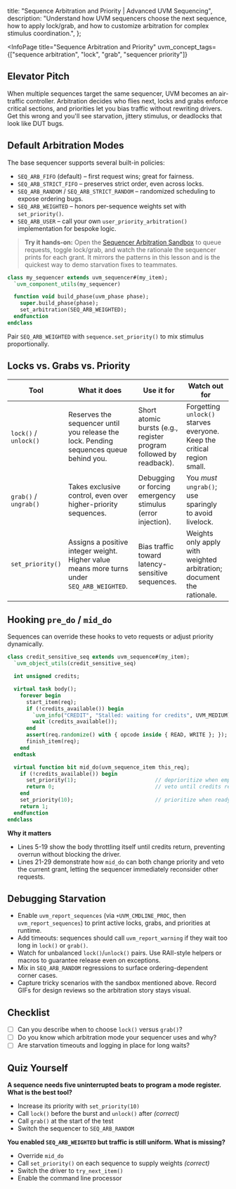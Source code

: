
  title: "Sequence Arbitration and Priority | Advanced UVM Sequencing",
  description: "Understand how UVM sequencers choose the next sequence, how to apply lock/grab, and how to customize arbitration for complex stimulus coordination.",
};

<InfoPage
  title="Sequence Arbitration and Priority"
  uvm_concept_tags={["sequence arbitration", "lock", "grab", "sequencer priority"]}
>

  ## Elevator Pitch

  When multiple sequences target the same sequencer, UVM becomes an air-traffic controller. Arbitration decides who flies next, locks and grabs enforce critical sections, and priorities let you bias traffic without rewriting drivers. Get this wrong and you'll see starvation, jittery stimulus, or deadlocks that look like DUT bugs.

  ## Default Arbitration Modes

  The base sequencer supports several built-in policies:

  - `SEQ_ARB_FIFO` (default) – first request wins; great for fairness.
  - `SEQ_ARB_STRICT_FIFO` – preserves strict order, even across locks.
  - `SEQ_ARB_RANDOM` / `SEQ_ARB_STRICT_RANDOM` – randomized scheduling to expose ordering bugs.
  - `SEQ_ARB_WEIGHTED` – honors per-sequence weights set with `set_priority()`.
  - `SEQ_ARB_USER` – call your own `user_priority_arbitration()` implementation for bespoke logic.

  > **Try it hands-on:** Open the [Sequencer Arbitration Sandbox](/exercises/sequencer-arbitration) to queue requests, toggle lock/grab, and watch the rationale the sequencer prints for each grant. It mirrors the patterns in this lesson and is the quickest way to demo starvation fixes to teammates.

  ```systemverilog
  class my_sequencer extends uvm_sequencer#(my_item);
    `uvm_component_utils(my_sequencer)

    function void build_phase(uvm_phase phase);
      super.build_phase(phase);
      set_arbitration(SEQ_ARB_WEIGHTED);
    endfunction
  endclass
  ```

  Pair `SEQ_ARB_WEIGHTED` with `sequence.set_priority()` to mix stimulus proportionally.

  ## Locks vs. Grabs vs. Priority

  | Tool | What it does | Use it for | Watch out for |
  | --- | --- | --- | --- |
  | `lock()` / `unlock()` | Reserves the sequencer until you release the lock. Pending sequences queue behind you. | Short atomic bursts (e.g., register program followed by readback). | Forgetting `unlock()` starves everyone. Keep the critical region small. |
  | `grab()` / `ungrab()` | Takes exclusive control, even over higher-priority sequences. | Debugging or forcing emergency stimulus (error injection). | You *must* `ungrab()`; use sparingly to avoid livelock. |
  | `set_priority()` | Assigns a positive integer weight. Higher value means more turns under `SEQ_ARB_WEIGHTED`. | Bias traffic toward latency-sensitive sequences. | Weights only apply with weighted arbitration; document the rationale. |

  ## Hooking `pre_do` / `mid_do`

  Sequences can override these hooks to veto requests or adjust priority dynamically.

  ```systemverilog
  class credit_sensitive_seq extends uvm_sequence#(my_item);
    `uvm_object_utils(credit_sensitive_seq)

    int unsigned credits;

    virtual task body();
      forever begin
        start_item(req);
        if (!credits_available()) begin
          `uvm_info("CREDIT", "Stalled: waiting for credits", UVM_MEDIUM)
          wait (credits_available());
        end
        assert(req.randomize() with { opcode inside { READ, WRITE }; });
        finish_item(req);
      end
    endtask

    virtual function bit mid_do(uvm_sequence_item this_req);
      if (!credits_available()) begin
        set_priority(1);                         // deprioritize when empty
        return 0;                                // veto until credits return
      end
      set_priority(10);                          // prioritize when ready
      return 1;
    endfunction
  endclass
  ```

  **Why it matters**
  - Lines 5-19 show the body throttling itself until credits return, preventing overrun without blocking the driver.
  - Lines 21-29 demonstrate how `mid_do` can both change priority and veto the current grant, letting the sequencer immediately reconsider other requests.

  ## Debugging Starvation

  - Enable `uvm_report_sequences` (via `+UVM_CMDLINE_PROC`, then `uvm_report_sequences`) to print active locks, grabs, and priorities at runtime.
  - Add timeouts: sequences should call `uvm_report_warning` if they wait too long in `lock()` or `grab()`.
  - Watch for unbalanced `lock()`/`unlock()` pairs. Use RAII-style helpers or macros to guarantee release even on exceptions.
  - Mix in `SEQ_ARB_RANDOM` regressions to surface ordering-dependent corner cases.
  - Capture tricky scenarios with the sandbox mentioned above. Record GIFs for design reviews so the arbitration story stays visual.

  ## Checklist

  - [ ] Can you describe when to choose `lock()` versus `grab()`?
  - [ ] Do you know which arbitration mode your sequencer uses and why?
  - [ ] Are starvation timeouts and logging in place for long waits?

  ## Quiz Yourself

  **A sequence needs five uninterrupted beats to program a mode register. What is the best tool?**
  - Increase its priority with `set_priority(10)`
  - Call `lock()` before the burst and `unlock()` after *(correct)*
  - Call `grab()` at the start of the test
  - Switch the sequencer to `SEQ_ARB_RANDOM`

  **You enabled `SEQ_ARB_WEIGHTED` but traffic is still uniform. What is missing?**
  - Override `mid_do`
  - Call `set_priority()` on each sequence to supply weights *(correct)*
  - Switch the driver to `try_next_item()`
  - Enable the command line processor

</InfoPage>
